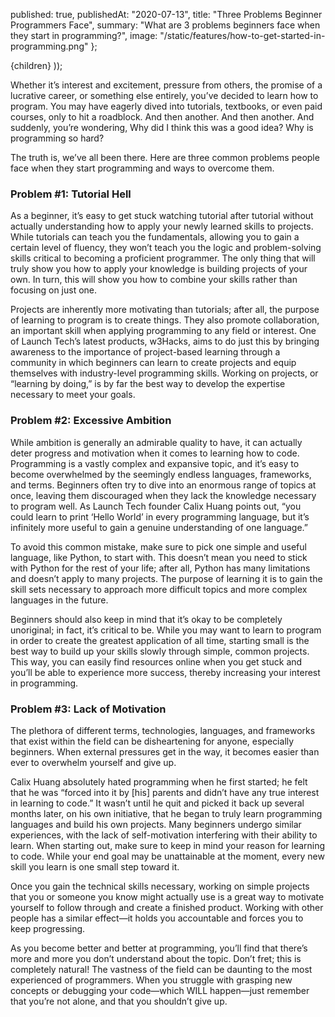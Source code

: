 
  published: true,
  publishedAt: "2020-07-13",
  title: "Three Problems Beginner Programmers Face",
  summary: "What are 3 problems beginners face when they start in programming?",
  image: "/static/features/how-to-get-started-in-programming.png"
};

  <BlogPost path={router.pathname} meta={meta}>
    {children}
  </BlogPost>
));

Whether it’s interest and excitement, pressure from others, the promise of a lucrative career, or something else entirely, you’ve decided to learn how to program. You may have eagerly dived into tutorials, textbooks, or even paid courses, only to hit a roadblock. And then another. And then another. And suddenly, you’re wondering, Why did I think this was a good idea? Why is programming so hard?

The truth is, we’ve all been there. Here are three common problems people face when they start programming and ways to overcome them.


### Problem #1: Tutorial Hell

As a beginner, it’s easy to get stuck watching tutorial after tutorial without actually understanding how to apply your newly learned skills to projects. While tutorials can teach you the fundamentals, allowing you to gain a certain level of fluency, they won’t teach you the logic and problem-solving skills critical to becoming a proficient programmer. The only thing that will truly show you how to apply your knowledge is building projects of your own. In turn, this will show you how to combine your skills rather than focusing on just one.

Projects are inherently more motivating than tutorials; after all, the purpose of learning to program is to create things. They also promote collaboration, an important skill when applying programming to any field or interest. One of Launch Tech’s latest products, w3Hacks, aims to do just this by bringing awareness to the importance of project-based learning through a community in which beginners can learn to create projects and equip themselves with industry-level programming skills. Working on projects, or “learning by doing,” is by far the best way to develop the expertise necessary to meet your goals.


### Problem #2: Excessive Ambition

While ambition is generally an admirable quality to have, it can actually deter progress and motivation when it comes to learning how to code. Programming is a vastly complex and expansive topic, and it’s easy to become overwhelmed by the seemingly endless languages, frameworks, and terms. Beginners often try to dive into an enormous range of topics at once, leaving them discouraged when they lack the knowledge necessary to program well. As Launch Tech founder Calix Huang points out, “you could learn to print ‘Hello World’ in every programming language, but it’s infinitely more useful to gain a genuine understanding of one language.”

To avoid this common mistake, make sure to pick one simple and useful language, like Python, to start with. This doesn’t mean you need to stick with Python for the rest of your life; after all, Python has many limitations and doesn’t apply to many projects. The purpose of learning it is to gain the skill sets necessary to approach more difficult topics and more complex languages in the future.

Beginners should also keep in mind that it’s okay to be completely unoriginal; in fact, it’s critical to be. While you may want to learn to program in order to create the greatest application of all time, starting small is the best way to build up your skills slowly through simple, common projects. This way, you can easily find resources online when you get stuck and you’ll be able to experience more success, thereby increasing your interest in programming.


### Problem #3: Lack of Motivation

The plethora of different terms, technologies, languages, and frameworks that exist within the field can be disheartening for anyone, especially beginners. When external pressures get in the way, it becomes easier than ever to overwhelm yourself and give up.

Calix Huang absolutely hated programming when he first started; he felt that he was “forced into it by [his] parents and didn’t have any true interest in learning to code.” It wasn’t until he quit and picked it back up several months later, on his own initiative, that he began to truly learn programming languages and build his own projects. Many beginners undergo similar experiences, with the lack of self-motivation interfering with their ability to learn. When starting out, make sure to keep in mind your reason for learning to code. While your end goal may be unattainable at the moment, every new skill you learn is one small step toward it.

Once you gain the technical skills necessary, working on simple projects that you or someone you know might actually use is a great way to motivate yourself to follow through and create a finished product. Working with other people has a similar effect—it holds you accountable and forces you to keep progressing.


As you become better and better at programming, you’ll find that there’s more and more you don’t understand about the topic. Don’t fret; this is completely natural! The vastness of the field can be daunting to the most experienced of programmers. When you struggle with grasping new concepts or debugging your code—which WILL happen—just remember that you’re not alone, and that you shouldn’t give up.

